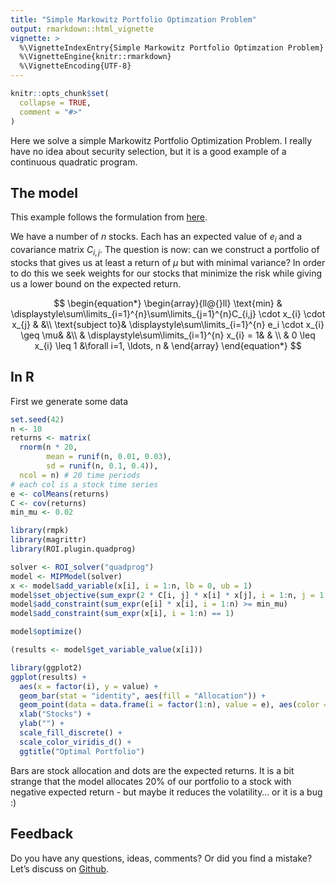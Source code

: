 ```yaml
---
title: "Simple Markowitz Portfolio Optimzation Problem"
output: rmarkdown::html_vignette
vignette: >
  %\VignetteIndexEntry{Simple Markowitz Portfolio Optimzation Problem}
  %\VignetteEngine{knitr::rmarkdown}
  %\VignetteEncoding{UTF-8}
---
```


```r
knitr::opts_chunk$set(
  collapse = TRUE,
  comment = "#>"
)
```

Here we solve a simple Markowitz Portfolio Optimization Problem. I really have no idea about security selection, but it is a good example of a continuous quadratic program.

## The model

This example follows the formulation from [here](https://www.mathworks.com/help/optim/ug/quadratic-programming-portfolio-optimization.html). 

We have a number of $n$ stocks. Each has an expected value of $e_i$ and a covariance matrix $C_{i,j}$. The question is now: can we construct a portfolio of stocks that gives us at least a return of $\mu$ but with minimal variance? In order to do this we seek weights for our stocks that minimize the risk while giving us a lower bound on the expected return.

$$
\begin{equation*}
\begin{array}{ll@{}ll}
\text{min}  & \displaystyle\sum\limits_{i=1}^{n}\sum\limits_{j=1}^{n}C_{i,j} \cdot x_{i} \cdot x_{j} & &\\
\text{subject to}& \displaystyle\sum\limits_{i=1}^{n}   e_i \cdot x_{i} \geq \mu& &\\
                 & \displaystyle\sum\limits_{i=1}^{n}   x_{i} = 1& & \\
                 &                                                0 \leq x_{i} \leq 1 &\forall i=1, \ldots, n & 
\end{array}
\end{equation*}
$$

## In R

First we generate some data

```r
set.seed(42)
n <- 10
returns <- matrix(
  rnorm(n * 20, 
        mean = runif(n, 0.01, 0.03), 
        sd = runif(n, 0.1, 0.4)), 
  ncol = n) # 20 time periods
# each col is a stock time series
e <- colMeans(returns)
C <- cov(returns)
min_mu <- 0.02
```


```r
library(rmpk)
library(magrittr)
library(ROI.plugin.quadprog)
```

```r
solver <- ROI_solver("quadprog")
model <- MIPModel(solver)
x <- model$add_variable(x[i], i = 1:n, lb = 0, ub = 1)
model$set_objective(sum_expr(2 * C[i, j] * x[i] * x[j], i = 1:n, j = 1:n))
model$add_constraint(sum_expr(e[i] * x[i], i = 1:n) >= min_mu)
model$add_constraint(sum_expr(x[i], i = 1:n) == 1)
```

```r
model$optimize()
```

```r
(results <- model$get_variable_value(x[i]))
```

```r
library(ggplot2)
ggplot(results) + 
  aes(x = factor(i), y = value) + 
  geom_bar(stat = "identity", aes(fill = "Allocation")) + 
  geom_point(data = data.frame(i = factor(1:n), value = e), aes(color = "Expected return")) +
  xlab("Stocks") + 
  ylab("") +
  scale_fill_discrete() +
  scale_color_viridis_d() + 
  ggtitle("Optimal Portfolio")
```

Bars are stock allocation and dots are the expected returns. It is a bit strange that the model allocates 20% of our portfolio to a stock with negative expected return - but maybe it reduces the volatility... or it is a bug :)

## Feedback

Do you have any questions, ideas, comments? Or did you find a mistake? Let's discuss on [Github](https://github.com/dirkschumacher/rmpk/issues).
